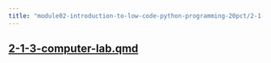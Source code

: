 ```yaml
---
title: "module02-introduction-to-low-code-python-programming-20pct/2-1-3-computer-lab.qmd"
---
```



## [2-1-3-computer-lab.qmd](2-1-3-computer-lab.qmd)
